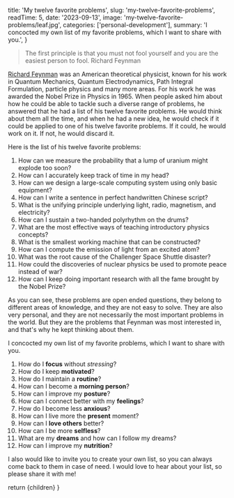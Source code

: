 
  title: 'My twelve favorite problems',
  slug: 'my-twelve-favorite-problems',
  readTime: 5,
  date: '2023-09-13',
  image: 'my-twelve-favorite-problems/leaf.jpg',
  categories: ['personal-development'],
  summary: 'I concocted my own list of my favorite problems, which I want to share with you.',
}

> The first principle is that you must not fool yourself and you are the easiest person to fool.
> Richard Feynman

[Richard Feynman](https://en.wikipedia.org/wiki/Richard_Feynman) was an American theoretical physicist, known for his work in Quantum Mechanics, Quantum Electrodynamics, Path Integral Formulation, particle physics and many more areas. For his work he was awarded the Nobel Prize in Physics in 1965. When people asked him about how he could be able to tackle such a diverse range of problems, he answered that he had a list of his twelve favorite problems. He would think about them all the time, and when he had a new idea, he would check if it could be applied to one of his twelve favorite problems. If it could, he would work on it. If not, he would discard it.

Here is the list of his twelve favorite problems:

1. How can we measure the probability that a lump of uranium might explode too soon?
2. How can I accurately keep track of time in my head?
3. How can we design a large-scale computing system using only basic equipment?
4. How can I write a sentence in perfect handwritten Chinese script?
5. What is the unifying principle underlying light, radio, magnetism, and electricity?
6. How can I sustain a two-handed polyrhythm on the drums?
7. What are the most effective ways of teaching introductory physics concepts?
8. What is the smallest working machine that can be constructed?
9. How can I compute the emission of light from an excited atom?
10. What was the root cause of the Challenger Space Shuttle disaster?
11. How could the discoveries of nuclear physics be used to promote peace instead of war?
12. How can I keep doing important research with all the fame brought by the Nobel Prize?

As you can see, these problems are open ended questions, they belong to different areas of knowledge, and they are not easy to solve. They are also very personal, and they are not necessarily the most important problems in the world. But they are the problems that Feynman was most interested in, and that's why he kept thinking about them.

I concocted my own list of my favorite problems, which I want to share with you.

1. How do I **focus** without _stressing_?
2. How do I keep **motivated**?
3. How do I maintain a **routine**?
4. How can I become a **morning person**?
5. How can I improve my **posture**?
6. How can I connect better with my **feelings**?
7. How do I become less **anxious**?
8. How can I live more the **present** moment?
9. How can I **love others** better?
10. How can I be more **selfless**?
11. What are my **dreams** and how can I follow my dreams?
12. How can I improve my **nutrition**?

I also would like to invite you to create your own list, so you can always come back to them in case of need. I would love to hear about your list, so please share it with me!

  return <MdxLayout slug="my-twelve-favorite-problems">{children}</MdxLayout>
}
